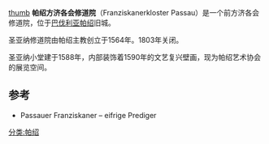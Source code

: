 [[文件:Franziskanerkloster_Passau.jpg|thumb]]
'''帕绍方济各会修道院'''（Franziskanerkloster Passau）是一个前方济各会修道院，位于[[巴伐利亚|巴伐利亚]][[帕绍|帕绍]]旧城。

圣亚纳修道院由帕绍主教创立于1564年。1803年关闭。

圣亚纳小堂建于1588年，内部装饰着1590年的文艺复兴壁画，现为帕绍艺术协会的展览空间。

== 参考 ==
* Passauer Franziskaner – eifrige Prediger
[[分类:帕绍|分类:帕绍]]